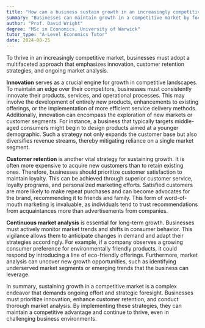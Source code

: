 ```yaml
---
title: "How can a business sustain growth in an increasingly competitive market?"
summary: "Businesses can maintain growth in a competitive market by focusing on innovation, implementing customer retention strategies, and conducting continuous market analysis."
author: "Prof. David Wright"
degree: "MSc in Economics, University of Warwick"
tutor_type: "A-Level Economics Tutor"
date: 2024-08-25
---
```


To thrive in an increasingly competitive market, businesses must adopt a multifaceted approach that emphasizes innovation, customer retention strategies, and ongoing market analysis.

**Innovation** serves as a crucial engine for growth in competitive landscapes. To maintain an edge over their competitors, businesses must consistently innovate their products, services, and operational processes. This may involve the development of entirely new products, enhancements to existing offerings, or the implementation of more efficient service delivery methods. Additionally, innovation can encompass the exploration of new markets or customer segments. For instance, a business that typically targets middle-aged consumers might begin to design products aimed at a younger demographic. Such a strategy not only expands the customer base but also diversifies revenue streams, thereby mitigating reliance on a single market segment.

**Customer retention** is another vital strategy for sustaining growth. It is often more expensive to acquire new customers than to retain existing ones. Therefore, businesses should prioritize customer satisfaction to maintain loyalty. This can be achieved through superior customer service, loyalty programs, and personalized marketing efforts. Satisfied customers are more likely to make repeat purchases and can become advocates for the brand, recommending it to friends and family. This form of word-of-mouth marketing is invaluable, as individuals tend to trust recommendations from acquaintances more than advertisements from companies.

**Continuous market analysis** is essential for long-term growth. Businesses must actively monitor market trends and shifts in consumer behavior. This vigilance allows them to anticipate changes in demand and adapt their strategies accordingly. For example, if a company observes a growing consumer preference for environmentally friendly products, it could respond by introducing a line of eco-friendly offerings. Furthermore, market analysis can uncover new growth opportunities, such as identifying underserved market segments or emerging trends that the business can leverage.

In summary, sustaining growth in a competitive market is a complex endeavor that demands ongoing effort and strategic foresight. Businesses must prioritize innovation, enhance customer retention, and conduct thorough market analysis. By implementing these strategies, they can maintain a competitive advantage and continue to thrive, even in challenging business environments.
    